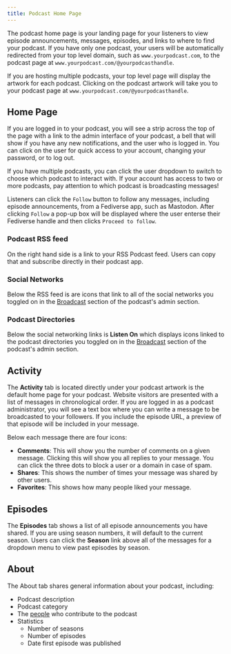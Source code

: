 ```yaml
---
title: Podcast Home Page
---
```



The podcast home page is your landing page for your listeners to view episode
announcements, messages, episodes, and links to where to find your podcast. If
you have only one podcast, your users will be automatically redirected from your
top level domain, such as `www.yourpodcast.com`, to the podcast page at
`www.yourpodcast.com/@yourpodcasthandle`.

If you are hosting multiple podcasts, your top level page will display the
artwork for each podcast. Clicking on the podcast artwork will take you to your
podcast page at `www.yourpodcast.com/@yourpodcasthandle`.

## Home Page

If you are logged in to your podcast, you will see a strip across the top of the
page with a link to the admin interface of your podcast, a bell that will show
if you have any new notifications, and the user who is logged in. You can click
on the user for quick access to your account, changing your password, or to log
out.

<Aside>

If you have multiple podcasts, you can click the user dropdown to switch to
choose which podcast to interact with. If your account has access to two or more
podcasts, pay attention to which podcast is broadcasting messages!

</Aside>

Listeners can click the `Follow` button to follow any messages, including
episode announcements, from a Fediverse app, such as Mastodon. After clicking
`Follow` a pop-up box will be displayed where the user enterse their Fediverse
handle and then clicks `Proceed to follow`.

### Podcast RSS feed

On the right hand side is a link to your RSS Podcast feed. Users can copy that
and subscribe directly in their podcast app.

### Social Networks

Below the RSS feed is are icons that link to all of the social networks you
toggled on in the [Broadcast](../podcast/broadcast#podcasting-apps) section of
the podcast's admin section.

### Podcast Directories

Below the social networking links is **Listen On** which displays icons linked
to the podcast directories you toggled on in the
[Broadcast](../podcast/broadcast#social-networks) section of the podcast's admin
section.

## Activity

The **Activity** tab is located directly under your podcast artwork is the
default home page for your podcast. Website visitors are presented with a list
of messages in chronological order. If you are logged in as a podcast
administrator, you will see a text box where you can write a message to be
broadcasted to your followers. If you include the episode URL, a preview of that
episode will be included in your message.

Below each message there are four icons:

- **Comments**: This will show you the number of comments on a given message.
  Clicking this will show you all replies to your message. You can click the
  three dots to block a user or a domain in case of spam.
- **Shares**: This shows the number of times your message was shared by other
  users.
- **Favorites**: This shows how many people liked your message.

## Episodes

The **Episodes** tab shows a list of all episode announcements you have shared.
If you are using season numbers, it will default to the current season. Users
can click the **Season** link above all of the messages for a dropdown menu to
view past episodes by season.

## About

The About tab shares general information about your podcast, including:

- Podcast description
- Podcast category
- The [people](../podcast/dashboard#manage-persons) who contribute to the
  podcast
- Statistics
  - Number of seasons
  - Number of episodes
  - Date first episode was published
